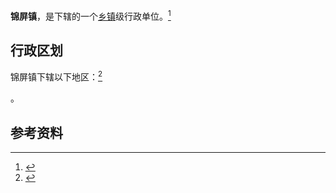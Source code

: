{{中国乡级行政区|32/07/06/101/000}}

'''锦屏镇'''，是{{PRC admin/fullname|32/07/06/101/000|3}}下辖的一个[[乡镇|乡镇]]级行政单位。<ref>{{PRC admin/ref sgc|{{PRC admin/parent|32/07/06/101/000}}}}</ref>

== 行政区划 ==

锦屏镇下辖以下地区：<ref>{{PRC admin/ref sgc|32/07/06/101/000}}</ref>

{{PRC admin/children|32/07/06/101/000}}。

== 参考资料 ==

{{reflist}}

{{行政区划小作品}}
{{PRC admin/navcat|32/07/06/101/000}}